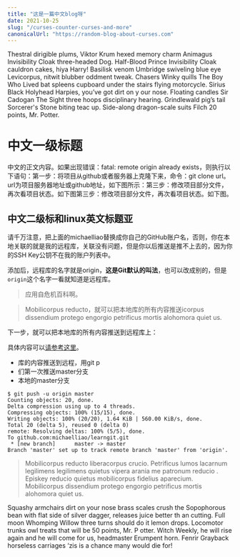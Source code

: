 ```yaml
---
title: "这是一篇中文blog呀"
date: 2021-10-25
slug: "/curses-counter-curses-and-more"
canonicalUrl: "https://random-blog-about-curses.com"
---
```


Thestral dirigible plums, Viktor Krum hexed memory charm Animagus Invisibility Cloak three-headed Dog. Half-Blood Prince Invisibility
 Cloak cauldron cakes, hiya Harry! Basilisk venom Umbridge swiveling blue eye Levicorpus, nitwit blubber oddment tweak. Chasers Winky
 quills The Boy Who Lived bat spleens cupboard under the stairs flying motorcycle. Sirius Black Holyhead Harpies, you’ve got dirt on y
our nose. Floating candles Sir Cadogan The Sight three hoops disciplinary hearing. Grindlewald pig’s tail Sorcerer's Stone biting teac
up. Side-along dragon-scale suits Filch 20 points, Mr. Potter.

# 中文一级标题
中文的正文内容。如果出现错误：fatal: remote origin already exists，则执行以下语句：第一步：将项目从github或者服务器上克隆下来，命令：git clone url。url为项目服务器地址或github地址，如下图所示：第三步：修改项目部分文件，再次看项目状态。如下图第三步：修改项目部分文件，再次看项目状态。如下图。

## 中文二级标和linux英文标题亚
请千万注意，把上面的michaelliao替换成你自己的GitHub账户名，否则，你在本地关联的就是我的远程库，关联没有问题，但是你以后推送是推不上去的，因为你的SSH Key公钥不在我的账户列表中。

添加后，远程库的名字就是origin，**这是Git默认的叫法**，也可以改成别的，但是`origin`这个名字一看就知道是远程库。

> 应用自危机百科啊。

> Mobilicorpus reducto，就可以把本地库的所有内容推送icorpus dissendium protego engorgio petrificus mortis alohomora quiet
us.

下一步，就可以把本地库的所有内容推送到远程库上：

具体内容可以[请参考这里](www.baidu.com)。

- 库的内容推送到远程，用git p
- 们第一次推送master分支
- 本地的master分支

```shell
$ git push -u origin master
Counting objects: 20, done.
Delta compression using up to 4 threads.
Compressing objects: 100% (15/15), done.
Writing objects: 100% (20/20), 1.64 KiB | 560.00 KiB/s, done.
Total 20 (delta 5), reused 0 (delta 0)
remote: Resolving deltas: 100% (5/5), done.
To github.com:michaelliao/learngit.git
 * [new branch]      master -> master
Branch 'master' set up to track remote branch 'master' from 'origin'.
```

> Mobilicorpus reducto liberacorpus crucio. Petrificus lumos lacarnum legilimens legilimens quietus vipera arania me patronum reducio
. Episkey reducio quietus mobilicorpus fidelius aparecium. Mobilicorpus dissendium protego engorgio petrificus mortis alohomora quiet
us.

Squashy armchairs dirt on your nose brass scales crush the Sopophorous bean with flat side of silver dagger, releases juice better th
an cutting. Full moon Whomping Willow three turns should do it lemon drops. Locomotor trunks owl treats that will be 50 points, Mr. P
otter. Witch Weekly, he will rise again and he will come for us, headmaster Erumpent horn. Fenrir Grayback horseless carriages ‘zis is
 a chance many would die for!
